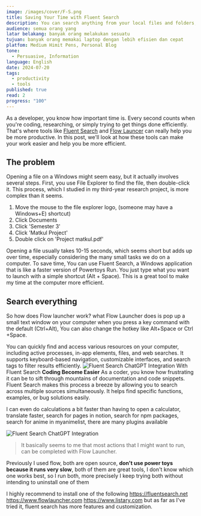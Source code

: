 ```yaml
---
image: /images/cover/F-S.png
title: Saving Your Time with Fluent Search
description: You can search anything from your local files and folders, Google searches, System settings and many more with this tools
audience: semua orang yang
latar belakang: banyak orang melakukan sesuatu
tujuan: banyak orang memakai laptop dengan lebih efisien dan cepat
platfom: Medium Himit Pens, Personal Blog
tone:
  - Persuasive, Information
language: English
date: 2024-07-20
tags:
  - productivity
  - tools
published: true
read: 2
progress: "100"
---
```

As a developer, you know how important time is. Every second counts when you're coding, researching, or simply trying to get things done efficiently. That's where tools like [Fluent Search](https://fluentsearch.net) and [Flow Launcer](https://www.flowlauncher.com) can really help you be more productive. In this post, we'll look at how these tools can make your work easier and help you be more efficient.
## The problem
Opening a file on a Windows might seem easy, but it actually involves several steps. First, you use File Explorer to find the file, then double-click it. This process, which I studied in my third-year research project, is more complex than it seems.
1. Move the mouse to the file explorer logo, (someone may have a Windows+E) shortcut)
2. Click Documents
3. Click 'Semester 3'
4. Click 'Matkul Project'
5. Double click on 'Project matkul.pdf'

Opening a file usually takes 10-15 seconds, which seems short but adds up over time, especially considering the many small tasks we do on a computer. To save time, You can use Fluent Search, a Windows application that is like a faster version of Powertoys Run. You just type what you want to launch with a simple shortcut (Alt + Space). This is a great tool to make my time at the computer more efficient.
## Search everything
So how does Flow launcher work? what Flow Launcher does is pop up a small text window on your computer when you press a key command with the default (Ctrl+Alt), You can also change the hotkey like Alt+Space or Ctrl +Space.

You can quickly find and access various resources on your computer, including active processes, in-app elements, files, and web searches. It supports keyboard-based navigation, customizable interfaces, and search tags to filter results efficiently.
![Fluent Search ChatGPT Integration](assets/gif_of_fluent_search_feature_of_chatgpt_integration-1.gif)
With Fluent Search **Coding Become Easier** As a coder, you know how frustrating it can be to sift through mountains of documentation and code snippets. Fluent Search makes this process a breeze by allowing you to search across multiple sources simultaneously. It helps find specific functions, examples, or bug solutions easily.

I can even do calculations a bit faster than having to open a calculator, translate faster, search for pages in notion, search for npm packages, search for anime in myanimelist, there are many plugins available

![Fluent Search ChatGPT Integration](assets/plugin-fs.png)

> It basically seems to me that most actions that I might want to run, can be completed with Flow Launcher.
> 
Previously I used flow, both are open source, **don't use power toys because it runs very slow**, both of them are great tools, I don't know which one works best, so I run both, more precisely I keep trying both without intending to uninstall one of them

I highly recommend to install one of the following
https://fluentsearch.net
https://www.flowlauncher.com
https://www.listary.com
but as far as I've tried it, fluent search has more features and customization.